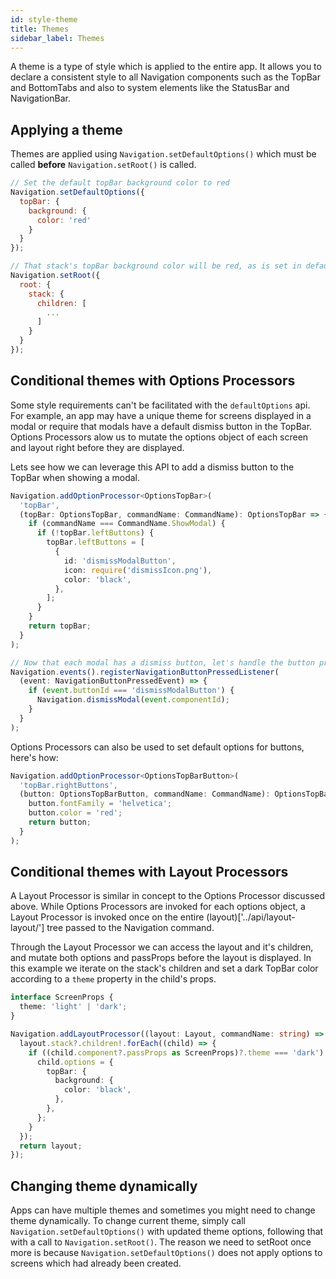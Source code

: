 ```yaml
---
id: style-theme
title: Themes
sidebar_label: Themes
---
```


A theme is a type of style which is applied to the entire app. It allows you to declare
a consistent style to all Navigation components such as the TopBar and BottomTabs and also
to system elements like the StatusBar and NavigationBar.

## Applying a theme

Themes are applied using `Navigation.setDefaultOptions()` which must be called **before** `Navigation.setRoot()` is called.

```js
// Set the default topBar background color to red
Navigation.setDefaultOptions({
  topBar: {
    background: {
      color: 'red'
    }
  }
});

// That stack's topBar background color will be red, as is set in default options
Navigation.setRoot({
  root: {
    stack: {
      children: [
        ...
      ]
    }
  }
});
```

## Conditional themes with Options Processors

Some style requirements can't be facilitated with the `defaultOptions` api. For example, an app may have a unique theme for screens displayed in a modal or require that modals have a default dismiss button in the TopBar. Options Processors alow us to mutate the options object of each screen and layout right before they are displayed.

Lets see how we can leverage this API to add a dismiss button to the TopBar when showing a modal.

```ts
Navigation.addOptionProcessor<OptionsTopBar>(
  'topBar',
  (topBar: OptionsTopBar, commandName: CommandName): OptionsTopBar => {
    if (commandName === CommandName.ShowModal) {
      if (!topBar.leftButtons) {
        topBar.leftButtons = [
          {
            id: 'dismissModalButton',
            icon: require('dismissIcon.png'),
            color: 'black',
          },
        ];
      }
    }
    return topBar;
  }
);

// Now that each modal has a dismiss button, let's handle the button press event and dismiss the modal when needed.
Navigation.events().registerNavigationButtonPressedListener(
  (event: NavigationButtonPressedEvent) => {
    if (event.buttonId === 'dismissModalButton') {
      Navigation.dismissModal(event.componentId);
    }
  }
);
```

Options Processors can also be used to set default options for buttons, here's how:

```ts
Navigation.addOptionProcessor<OptionsTopBarButton>(
  'topBar.rightButtons',
  (button: OptionsTopBarButton, commandName: CommandName): OptionsTopBarButton => {
    button.fontFamily = 'helvetica';
    button.color = 'red';
    return button;
  }
);
```

## Conditional themes with Layout Processors

A Layout Processor is similar in concept to the Options Processor discussed above. While Options Processors are invoked for each options object, a Layout Processor is invoked once on the entire (layout)['../api/layout-layout/'] tree passed to the Navigation command.

Through the Layout Processor we can access the layout and it's children, and mutate both options and passProps before the layout is displayed. In this example we iterate on the stack's children and set a dark TopBar color according to a `theme` property in the child's props.

```ts
interface ScreenProps {
  theme: 'light' | 'dark';
}

Navigation.addLayoutProcessor((layout: Layout, commandName: string) => {
  layout.stack?.children!.forEach((child) => {
    if ((child.component?.passProps as ScreenProps)?.theme === 'dark') {
      child.options = {
        topBar: {
          background: {
            color: 'black',
          },
        },
      };
    }
  });
  return layout;
});
```

## Changing theme dynamically

Apps can have multiple themes and sometimes you might need to change theme dynamically. To change current theme, simply call `Navigation.setDefaultOptions()` with updated theme options, following that with a call to `Navigation.setRoot()`. The reason we need to setRoot once more is because `Navigation.setDefaultOptions()` does not apply options to screens which had already been created.
